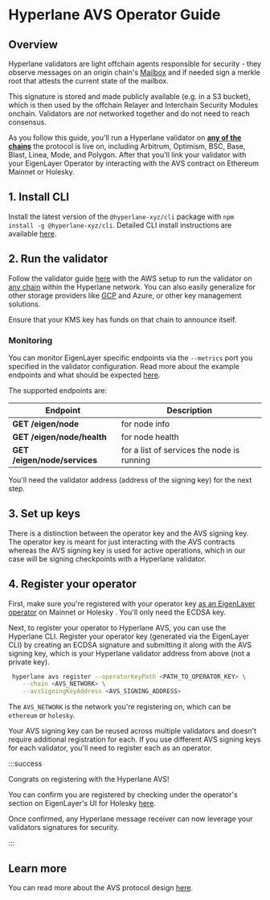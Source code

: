 # Hyperlane AVS Operator Guide

## Overview

Hyperlane validators are light offchain agents responsible for security - they observe messages on an origin chain's [Mailbox](../protocol/mailbox.mdx) and if needed sign a merkle root that attests the current state of the mailbox.

This signature is stored and made publicly available (e.g. in a S3 bucket), which is then used by the offchain Relayer and Interchain Security Modules onchain. Validators are _not_ networked together and do not need to reach consensus.

As you follow this guide, you'll run a Hyperlane validator on [**any of the chains**](https://github.com/hyperlane-xyz/hyperlane-registry/tree/main/chains) the protocol is live on, including Arbitrum, Optimism, BSC, Base, Blast, Linea, Mode, and Polygon. After that you'll link your validator with your EigenLayer Operator by interacting with the AVS contract on Ethereum Mainnet or Holesky.

## 1. Install CLI

Install the latest version of the `@hyperlane-xyz/cli` package with `npm install -g @hyperlane-xyz/cli`. Detailed CLI install instructions are available [here](https://docs.hyperlane.xyz/docs/reference/cli).

## 2. Run the validator

Follow the validator guide [here](../operate/validators/run-validators.mdx) with the AWS setup to run the validator on [any chain](https://github.com/hyperlane-xyz/hyperlane-registry/tree/main/chains) within the Hyperlane network. You can also easily generalize for other storage providers like [GCP](https://github.com/hyperlane-xyz/hyperlane-monorepo/pull/3156) and Azure, or other key management solutions.

Ensure that your KMS key has funds on that chain to announce itself.

### Monitoring

You can monitor EigenLayer specific endpoints via the `--metrics` port you specified in the validator configuration. Read more about the example endpoints and what should be expected [here](https://docs.eigenlayer.xyz/eigenlayer/avs-guides/spec/api/).

The supported endpoints are:

| Endpoint                     | Description                                |
| ---------------------------- | ------------------------------------------ |
| **GET /eigen/node**          | for node info                              |
| **GET /eigen/node/health**   | for node health                            |
| **GET /eigen/node/services** | for a list of services the node is running |

You'll need the validator address (address of the signing key) for the next step.

## 3. Set up keys

There is a distinction between the operator key and the AVS signing key. The operator key is meant for just interacting with the AVS contracts whereas the AVS signing key is used for active operations, which in our case will be signing checkpoints with a Hyperlane validator.

## 4. Register your operator

First, make sure you're registered with your operator key [as an EigenLayer operator](https://docs.eigenlayer.xyz/eigenlayer/operator-guides/operator-installation#operator-configuration-and-registration) on Mainnet or Holesky . You'll only need the ECDSA key.

Next, to register your operator to Hyperlane AVS, you can use the Hyperlane CLI. Register your operator key (generated via the EigenLayer CLI) by creating an ECDSA signature and submitting it along with the AVS signing key, which is your Hyperlane validator address from above (not a private key).

```bash
 hyperlane avs register --operatorKeyPath <PATH_TO_OPERATOR_KEY> \
    --chain <AVS_NETWORK> \
    --avsSigningKeyAddress <AVS_SIGNING_ADDRESS>
```

The `AVS_NETWORK` is the network you're registering on, which can be `ethereum` or `holesky`.

Your AVS signing key can be reused across multiple validators and doesn't require additional registration for each. If you use different AVS signing keys for each validator, you'll need to register each as an operator.

:::success

Congrats on registering with the Hyperlane AVS!

You can confirm you are registered by checking under the operator's section on EigenLayer's UI for Holesky [here](https://holesky.eigenlayer.xyz/avs/0xc76e477437065093d353b7d56c81ff54d167b0ab).

Once confirmed, any Hyperlane message receiver can now leverage your validators signatures for security.

:::

## Learn more

You can read more about the AVS protocol design [here](../protocol/eigenlayer-avs.mdx).
